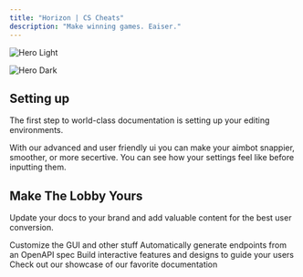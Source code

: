 ```yaml
---
title: "Horizon | CS Cheats"
description: "Make winning games. Eaiser."
---
```


<img
  className="block dark:hidden"
  src="/images/hero-light.png"
  alt="Hero Light"
/>

<img
  className="hidden dark:block"
  src="/s.gif"
  alt="Hero Dark"
  title={true}
/>

## Setting up

The first step to world-class documentation is setting up your editing environments.

<CardGroup cols={2}>
  <Card title="Edit Your Configs To Your Liking" icon="pen-to-square">
    With our advanced and user friendly ui you can make your aimbot snappier, smoother, or more secertive.
  </Card>
  <Card title="Preview Changes" icon="image">
    You can see how your settings feel like before inputting them.
  </Card>
</CardGroup>

## Make The Lobby Yours

Update your docs to your brand and add valuable content for the best user conversion.

<CardGroup cols={2}>
  <Card title="Customize Style" icon="palette">
    Customize the GUI and other stuff
  </Card>
  <Card title="Reference APIs" icon="code" href="https://mintlify.com/docs/api-playground/openapi">
    Automatically generate endpoints from an OpenAPI spec
  </Card>
  <Card title="Add Components" icon="screwdriver-wrench" href="https://mintlify.com/docs/content/components/accordions">
    Build interactive features and designs to guide your users
  </Card>
  <Card title="Get Inspiration" icon="stars" href="https://mintlify.com/customers">
    Check out our showcase of our favorite documentation
  </Card>
</CardGroup>